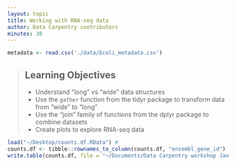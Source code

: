 ```yaml
---
layout: topic
title: Working with RNA-seq data
author: Data Carpentry contributors
minutes: 30
---
```


```r
metadata <- read.csv('./data/Ecoli_metadata.csv')
```

> ## Learning Objectives 
* Understand "long" vs "wide" data structures
* Use the `gather` function from the tidyr package to transform data from "wide" to "long"
* Use the "join" family of functions from the dplyr package to combine datasets
* Create plots to explore RNA-seq data

```r
load("~/Desktop/counts.df.RData") #
counts.df <- tibble::rownames_to_column(counts.df, "ensembl_gene_id")
write.table(counts.df, file = "~/Documents/Data Carpentry workshop Jan 2018/lessons/R-genomics/rna-seq-counts.tsv", sep = "\t", quote = FALSE, row.names = FALSE, col.names = TRUE)
```